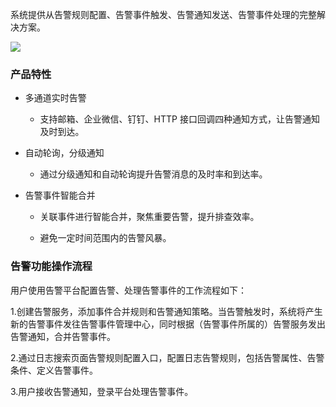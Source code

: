 系统提供从告警规则配置、告警事件触发、告警通知发送、告警事件处理的完整解决方案。

![](https://pandora-kibana.qiniu.com/alert/new_overview.png)

### **产品特性**

* 多通道实时告警

  - 支持邮箱、企业微信、钉钉、HTTP 接口回调四种通知方式，让告警通知及时到达。
  
* 自动轮询，分级通知

  - 通过分级通知和自动轮询提升告警消息的及时率和到达率。
  
* 告警事件智能合并

  - 关联事件进行智能合并，聚焦重要告警，提升排查效率。

  - 避免一定时间范围内的告警风暴。

### **告警功能操作流程**

用户使用告警平台配置告警、处理告警事件的工作流程如下：

1.创建告警服务，添加事件合并规则和告警通知策略。当告警触发时，系统将产生新的告警事件发往告警事件管理中心，同时根据（告警事件所属的）告警服务发出告警通知，合并告警事件。

2.通过日志搜索页面告警规则配置入口，配置日志告警规则，包括告警属性、告警条件、定义告警事件。

3.用户接收告警通知，登录平台处理告警事件。